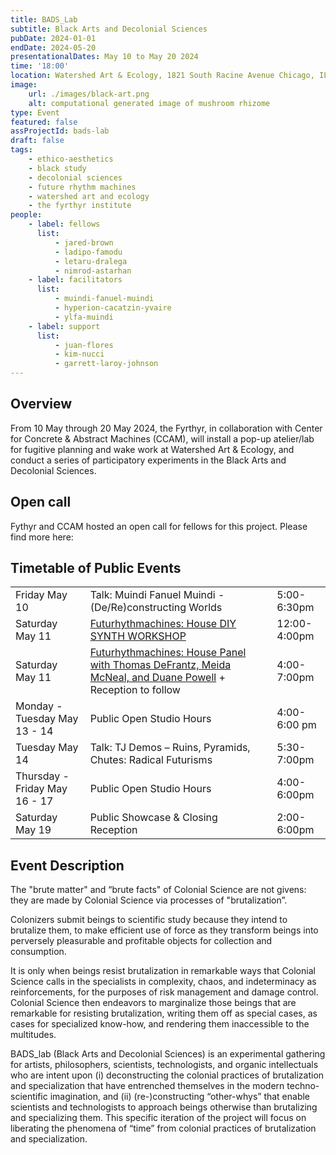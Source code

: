 ```yaml
---
title: BADS_Lab
subtitle: Black Arts and Decolonial Sciences
pubDate: 2024-01-01
endDate: 2024-05-20
presentationalDates: May 10 to May 20 2024
time: '18:00'
location: Watershed Art & Ecology, 1821 South Racine Avenue Chicago, IL, 60608
image:
    url: ./images/black-art.png
    alt: computational generated image of mushroom rhizome
type: Event
featured: false
assProjectId: bads-lab
draft: false
tags:
    - ethico-aesthetics
    - black study
    - decolonial sciences
    - future rhythm machines
    - watershed art and ecology
    - the fyrthyr institute
people:
    - label: fellows
      list:
          - jared-brown
          - ladipo-famodu
          - letaru-dralega
          - nimrod-astarhan
    - label: facilitators
      list:
          - muindi-fanuel-muindi
          - hyperion-cacatzin-yvaire
          - ylfa-muindi
    - label: support
      list:
          - juan-flores
          - kim-nucci
          - garrett-laroy-johnson
---
```


## Overview

From 10 May through 20 May 2024, the Fyrthyr, in collaboration with Center for Concrete & Abstract Machines (CCAM), will install a pop-up atelier/lab for fugitive planning and wake work at Watershed Art & Ecology, and conduct a series of participatory experiments in the Black Arts and Decolonial Sciences.

## Open call

Fythyr and CCAM hosted an open call for fellows for this project. Please find more here:

<LinkButton
    text="Call for Fellows [closed]"
    url="https://forms.gle/MxLd2L28vcSCqffz5"
/>

## Timetable of Public Events

|                               |                                                                                                                                                                     |              |
| ----------------------------- | ------------------------------------------------------------------------------------------------------------------------------------------------------------------- | ------------ |
| Friday May 10                 | Talk: Muindi Fanuel Muindi - (De/Re)constructing Worlds                                                                                                             | 5:00-6:30pm  |
| Saturday May 11               | [Futurhythmachines: House DIY SYNTH WORKSHOP](/programs/24-5-10-future-rhythm-machines-chicago-house)                                                               | 12:00-4:00pm |
| Saturday May 11               | [Futurhythmachines: House Panel with Thomas DeFrantz, Meida McNeal, and Duane Powell](/programs/24-5-10-future-rhythm-machines-chicago-house) + Reception to follow | 4:00-7:00pm  |
| Monday - Tuesday May 13 - 14  | Public Open Studio Hours                                                                                                                                            | 4:00-6:00 pm |
| Tuesday May 14                | Talk: TJ Demos – Ruins, Pyramids, Chutes: Radical Futurisms                                                                                                         | 5:30-7:00pm  |
| Thursday - Friday May 16 - 17 | Public Open Studio Hours                                                                                                                                            | 4:00-6:00pm  |
| Saturday May 19               | Public Showcase & Closing Reception                                                                                                                                 | 2:00-6:00pm  |

## Event Description

The "brute matter" and “brute facts" of Colonial Science are not givens: they are made by Colonial Science via processes of "brutalization”.

Colonizers submit beings to scientific study because they intend to brutalize them, to make efficient use of force as they transform beings into perversely pleasurable and profitable objects for collection and consumption.

It is only when beings resist brutalization in remarkable ways that Colonial Science calls in the specialists in complexity, chaos, and indeterminacy as reinforcements, for the purposes of risk management and damage control. Colonial Science then endeavors to marginalize those beings that are remarkable for resisting brutalization, writing them off as special cases, as cases for specialized know-how, and rendering them inaccessible to the multitudes.

BADS_lab (Black Arts and Decolonial Sciences) is an experimental gathering for artists, philosophers, scientists, technologists, and organic intellectuals who are intent upon (i) deconstructing the colonial practices of brutalization and specialization that have entrenched themselves in the modern techno-scientific imagination, and (ii) (re-)constructing “other-whys” that enable scientists and technologists to approach beings otherwise than brutalizing and specializing them. This specific iteration of the project will focus on liberating the phenomena of “time” from colonial practices of brutalization and specialization.
